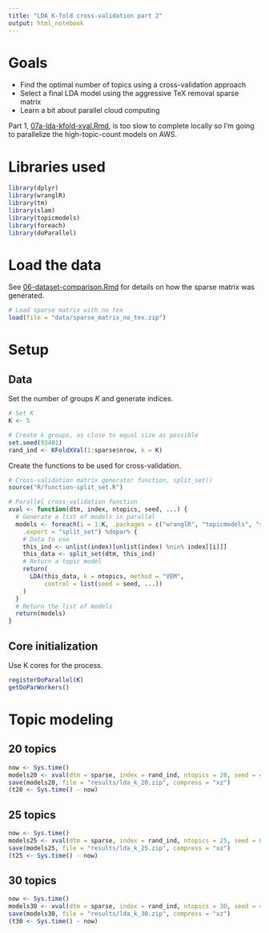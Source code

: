 ```yaml
---
title: "LDA K-fold cross-validation part 2"
output: html_notebook
---
```


# Goals

  * Find the optimal number of topics using a cross-validation approach
  * Select a final LDA model using the aggressive TeX removal sparse matrix
  * Learn a bit about parallel cloud computing

Part 1, [07a-lda-kfold-xval.Rmd](https://github.com/phively/uchicago-thesis/blob/master/07a-lda-kfold-xval.Rmd), is too slow to complete locally so I'm going to parallelize the high-topic-count models on AWS.

# Libraries used

```r
library(dplyr)
library(wranglR)
library(tm)
library(slam)
library(topicmodels)
library(foreach)
library(doParallel)
```

# Load the data

See [06-dataset-comparison.Rmd](https://github.com/phively/uchicago-thesis/blob/master/06-dataset-comparison.Rmd) for details on how the sparse matrix was generated.

```r
# Load sparse matrix with no tex
load(file = "data/sparse_matrix_no_tex.zip")
```

# Setup

## Data

Set the number of groups $K$ and generate indices.

```r
# Set K
K <- 5

# Create k groups, as close to equal size as possible
set.seed(93401)
rand_ind <- KFoldXVal(1:sparse$nrow, k = K)
```

Create the functions to be used for cross-validation.

```r
# Cross-validation matrix generator function, split_set()
source("R/function-split_set.R")

# Parallel cross-validation function
xval <- function(dtm, index, ntopics, seed, ...) {
  # Generate a list of models in parallel
  models <- foreach(i = 1:K, .packages = c("wranglR", "topicmodels", "slam"),
    .export = "split_set") %dopar% {
    # Data to use
    this_ind <- unlist(index)[unlist(index) %nin% index[[i]]]
    this_data <- split_set(dtm, this_ind)
    # Return a topic model
    return(
      LDA(this_data, k = ntopics, method = "VEM",
          control = list(seed = seed, ...))
    )
  }
  # Return the list of models
  return(models)
}
```

## Core initialization

Use K cores for the process.

```r
registerDoParallel(K)
getDoParWorkers()
```

# Topic modeling

## 20 topics

```r
now <- Sys.time()
models20 <- xval(dtm = sparse, index = rand_ind, ntopics = 20, seed = 45281, keep = 1, verbose = 1)
save(models20, file = "results/lda_k_20.zip", compress = "xz")
(t20 <- Sys.time() - now)
```

## 25 topics

```r
now <- Sys.time()
models25 <- xval(dtm = sparse, index = rand_ind, ntopics = 25, seed = 86244, keep = 1, verbose = 1)
save(models25, file = "results/lda_k_25.zip", compress = "xz")
(t25 <- Sys.time() - now)
```

## 30 topics

```r
now <- Sys.time()
models30 <- xval(dtm = sparse, index = rand_ind, ntopics = 30, seed = 41531, keep = 1, verbose = 1)
save(models30, file = "results/lda_k_30.zip", compress = "xz")
(t30 <- Sys.time() - now)
```